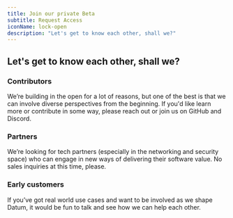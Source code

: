 ```yaml
---
title: Join our private Beta
subtitle: Request Access
iconName: lock-open
description: "Let's get to know each other, shall we?"
---
```


## Let's get to know each other, shall we?

### Contributors

We’re building in the open for a lot of reasons, but one of the best is that we can involve diverse perspectives from the beginning. If you'd like learn more or contribute in some way, please reach out or join us on GitHub and Discord.

### Partners

We’re looking for tech partners (especially in the networking and security space) who can engage in new ways of delivering their software value. No sales inquiries at this time, please.

### Early customers

If you’ve got real world use cases and want to be involved as we shape Datum, it would be fun to talk and see how we can help each other.

